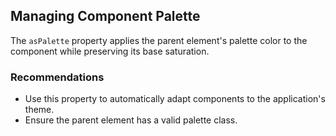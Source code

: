 ## Managing Component Palette

The `asPalette` property applies the parent element's palette color to the component while preserving its base saturation.

### Recommendations

- Use this property to automatically adapt components to the application's theme.
- Ensure the parent element has a valid palette class.

